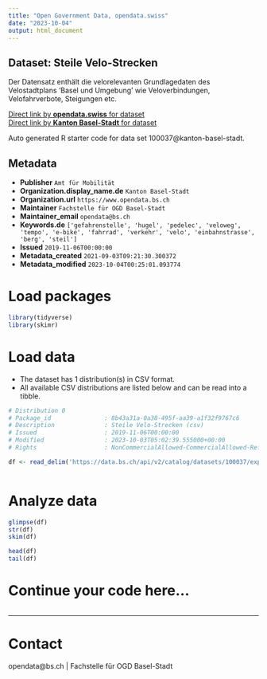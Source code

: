 ```yaml
---
title: "Open Government Data, opendata.swiss"
date: "2023-10-04"
output: html_document
---
```


## Dataset: Steile Velo-Strecken

Der Datensatz enthält die velorelevanten Grundlagedaten des Velostadtplans 'Basel und Umgebung' wie Veloverbindungen, Velofahrverbote, Steigungen etc.

[Direct link by **opendata.swiss** for dataset](https://opendata.swiss/de/dataset/steile-velo-strecken)<br>
[Direct link by **Kanton Basel-Stadt** for dataset](https://data.bs.ch/explore/dataset/100037/)

Auto generated R starter code for data set 100037@kanton-basel-stadt.

## Metadata

- **Publisher** `Amt für Mobilität`
- **Organization.display_name.de** `Kanton Basel-Stadt`
- **Organization.url** `https://www.opendata.bs.ch`
- **Maintainer** `Fachstelle für OGD Basel-Stadt`
- **Maintainer_email** `opendata@bs.ch`
- **Keywords.de** `['gefahrenstelle', 'hugel', 'pedelec', 'veloweg', 'tempo', 'e-bike', 'fahrrad', 'verkehr', 'velo', 'einbahnstrasse', 'berg', 'steil']`
- **Issued** `2019-11-06T00:00:00`
- **Metadata_created** `2021-09-03T09:21:30.300372`
- **Metadata_modified** `2023-10-04T00:25:01.093774`


# Load packages

```r

library(tidyverse)
library(skimr)

```

# Load data

-   The dataset has 1 distribution(s) in CSV format.
-   All available CSV distributions are listed below and can be read into a tibble.

```r

# Distribution 0
# Package_id               : 8b43a31a-0a38-495f-aa39-a1f32f9767c6
# Description              : Steile Velo-Strecken (csv)
# Issued                   : 2019-11-06T00:00:00
# Modified                 : 2023-10-03T05:02:39.555000+00:00
# Rights                   : NonCommercialAllowed-CommercialAllowed-ReferenceRequired

df <- read_delim('https://data.bs.ch/api/v2/catalog/datasets/100037/exports/csv')



```

# Analyze data

```r

glimpse(df)
str(df)
skim(df)

head(df)
tail(df)

```

# Continue your code here...

```r

```

------------------------------------------------------------------------

# Contact

opendata@bs.ch | Fachstelle für OGD Basel-Stadt
